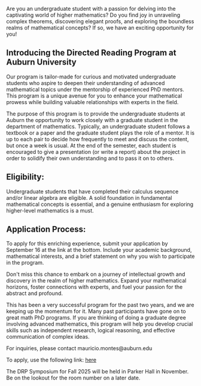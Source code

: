 Are you an undergraduate student with a passion for delving into the captivating world of higher mathematics? Do you find joy in unraveling complex theorems, discovering elegant proofs, and exploring the boundless realms of mathematical concepts? If so, we have an exciting opportunity for you!

 

==Introducing the Directed Reading Program at Auburn University==

 

Our program is tailor-made for curious and motivated undergraduate students who aspire to deepen their understanding of advanced mathematical topics under the mentorship of experienced PhD mentors. This program is a unique avenue for you to enhance your mathematical prowess while building valuable relationships with experts in the field.

 

The purpose of this program is to provide the undergraduate students at Auburn the opportunity to work closely with a graduate student in the department of mathematics. Typically, an undergraduate student follows a textbook or a paper and the graduate student plays the role of a mentor. It is up to each pair to decide how frequently to meet and discuss the content, but once a week is usual. At the end of the semester, each student is encouraged to give a presentation (or write a report) about the project in order to solidify their own understanding and to pass it on to others. 

 

==Eligibility:==

 

Undergraduate students that have completed their calculus sequence and/or linear algebra are eligible. A solid foundation in fundamental mathematical concepts is essential, and a genuine enthusiasm for exploring higher-level mathematics is a must.

 

==Application Process:==

 

To apply for this enriching experience, submit your application by September 16 at the link at the bottom. Include your academic background, mathematical interests, and a brief statement on why you wish to participate in the program.

 

Don't miss this chance to embark on a journey of intellectual growth and discovery in the realm of higher mathematics. Expand your mathematical horizons, foster connections with experts, and fuel your passion for the abstract and profound.

 

This has been a very successful program for the past two years, and we are keeping up the momentum for it. Many past participants have gone on to great math PhD programs. If you are thinking of doing a graduate degree involving advanced mathematics, this program will help you develop crucial skills such as independent research, logical reasoning, and effective communication of complex ideas.

 

For inquiries, please contact mauricio.montes@auburn.edu

 

To apply, use the following link: [[https://auburn.qualtrics.com/jfe/form/SV_6stcH7eirpoqEDA| here]]

The DRP Symposium for Fall 2025 will be held in Parker Hall in November. Be on the lookout for the room number on a later date.
